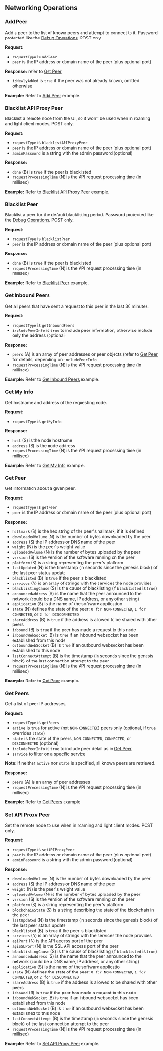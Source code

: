 ## Networking Operations

### Add Peer

Add a peer to the list of known peers and attempt to connect to it. Password protected like the [Debug Operations](debug.mdx). POST only.

**Request:**

- `requestType` is `addPeer`
- `peer` is the IP address or domain name of the peer (plus optional port)

**Response:** refer to [Get Peer](#get-peer)

- `isNewlyAdded` is `true` if the peer was not already known, omitted otherwise

**Example:** Refer to [Add Peer](examples.mdx#add-peer) example.

### Blacklist API Proxy Peer

Blacklist a remote node from the UI, so it won't be used when in roaming and light client modes. POST only.

**Request:**

- `requestType` is `blacklistAPIProxyPeer`
- `peer` is the IP address or domain name of the peer (plus optional port)
- `adminPassword` is a string with the admin password (optional)

**Response:**

- `done` (B) is `true` if the peer is blacklisted
- `requestProcessingTime` (N) is the API request processing time (in millisec)

**Example:** Refer to [Blacklist API Proxy Peer](examples.mdx#blacklist-api-proxy-peer) example.

### Blacklist Peer

Blacklist a peer for the default blacklisting period. Password protected like the [Debug Operations](#debug-operations). POST only.

**Request:**

- `requestType` is `blacklistPeer`
- `peer` is the IP address or domain name of the peer (plus optional port)

**Response:**

- `done` (B) is `true` if the peer is blacklisted
- `requestProcessingTime` (N) is the API request processing time (in millisec)

**Example:** Refer to [Blacklist Peer](examples.mdx#blacklist-peer) example.

### Get Inbound Peers

Get all peers that have sent a request to this peer in the last 30 minutes.

**Request:**

- `requestType` is `getInboundPeers`
- `includePeerInfo` is `true` to include peer information, otherwise include only the address (optional)

**Response:**

- `peers` (A) is an array of peer addresses or peer objects (refer to [Get Peer](#get-peer) for details) depending on `includePeerInfo`
- `requestProcessingTime` (N) is the API request processing time (in millisec)

**Example:** Refer to [Get Inbound Peers](examples.mdx#get-inbound-peers) example.

### Get My Info

Get hostname and address of the requesting node.

**Request:**

- `requestType` is `getMyInfo`

**Response:**

- `host` (S) is the node hostname
- `address` (S) is the node address
- `requestProcessingTime` (N) is the API request processing time (in millisec)

**Example:** Refer to [Get My Info](examples.mdx#get-my-info) example.

### Get Peer

Get information about a given peer.

**Request:**

- `requestType` is `getPeer`
- `peer` is the IP address or domain name of the peer (plus optional port)

**Response:**

- `hallmark` (S) is the hex string of the peer's hallmark, if it is defined
- `downloadedVolume` (N) is the number of bytes downloaded by the peer
- `address` (S) the IP address or DNS name of the peer
- `weight` (N) is the peer's weight value
- `uploadedVolume` (N) is the number of bytes uploaded by the peer
- `version` (S) is the version of the software running on the peer
- `platform` (S) is a string representing the peer's platform
- `lastUpdated` (N) is the timestamp (in seconds since the genesis block) of the last peer status update
- `blacklisted` (B) is `true` if the peer is blacklisted
- `services` (A) is an array of strings with the services the node provides
- `blacklistingCause` (S) is the cause of blacklisting (if `blacklisted` is `true`)
- `announcedAddress` (S) is the name that the peer announced to the network (could be a DNS name, IP address, or any other string)
- `application` (S) is the name of the software application
- `state` (N) defines the state of the peer: `0 for NON-CONNECTED`, `1 for CONNECTED`, or `2 for DISCONNECTED`
- `shareAddress` (B) is `true` if the address is allowed to be shared with other peers
- `inbound` (B) is `true` if the peer has made a request to this node
- `inboundWebSocket` (B) is `true` if an inbound websocket has been established from this node
- `outboundWebSocket` (B) is `true` if an outbound websocket has been established to this node
- `lastConnectAttempt` (B) is the timestamp (in seconds since the genesis block) of the last connection attempt to the peer
- `requestProcessingTime` (N) is the API request processing time (in millisec)

**Example:** Refer to [Get Peer](examples.mdx#get-peer) example.

### Get Peers

Get a list of peer IP addresses.

**Request:**

- `requestType` is `getPeers`
- `active` is `true` for active (not `NON-CONNECTED`) peers only (optional, if `true` overrides `state`)
- `state` is the state of the peers, `NON-CONNECTED`, `CONNECTED`, or `DISCONNECTED` (optional)
- `includePeerInfo` is `true` to include peer detail as in [Get Peer](#get-peer)
- `service` to filter on a specific service

**Note:** If neither `active` nor `state` is specified, all known peers are retrieved.

**Response:**

- `peers` (A) is an array of peer addresses
- `requestProcessingTime` (N) is the API request processing time (in millisec)

**Example:** Refer to [Get Peers](examples.mdx#get-peers) example.

### Set API Proxy Peer

Set the remote node to use when in roaming and light client modes. POST only.

**Request:**

- `requestType` is `setAPIProxyPeer`
- `peer` is the IP address or domain name of the peer (plus optional port)
- `adminPassword` is a string with the admin password (optional)

**Response:**

- `downloadedVolume` (N) is the number of bytes downloaded by the peer
- `address` (S) the IP address or DNS name of the peer
- `weight` (N) is the peer's weight value
- `uploadedVolume` (N) is the number of bytes uploaded by the peer
- `version` (S) is the version of the software running on the peer
- `platform` (S) is a string representing the peer's platform
- `blockchainState` (S) is a string describing the state of the blockchain in the peer
- `lastUpdated` (N) is the timestamp (in seconds since the genesis block) of the last peer status update
- `blacklisted` (B) is `true` if the peer is blacklisted
- `services` (A) is an array of strings with the services the node provides
- `apiPort` (N) is the API access port of the peer
- `apiSSLPort` (N) is the SSL API access port of the peer
- `blacklistingCause` (S) is the cause of blacklisting (if `blacklisted` is `true`)
- `announcedAddress` (S) is the name that the peer announced to the network (could be a DNS name, IP address, or any other string)
- `application` (S) is the name of the software applicatio
- `state` (N) defines the state of the peer: `0 for NON-CONNECTED`, `1 for CONNECTED`, or `2 for DISCONNECTED`
- `shareAddress` (B) is `true` if the address is allowed to be shared with other peers
- `inbound` (B) is `true` if the peer has made a request to this node
- `inboundWebSocket` (B) is `true` if an inbound websocket has been established from this node
- `outboundWebSocket` (B) is `true` if an outbound websocket has been established to this node
- `lastConnectAttempt` (B) is the timestamp (in seconds since the genesis block) of the last connection attempt to the peer
- `requestProcessingTime` (N) is the API request processing time (in millisec)

**Example:** Refer to [Set API Proxy Peer](examples.mdx#set-api-proxy-peer) example.
